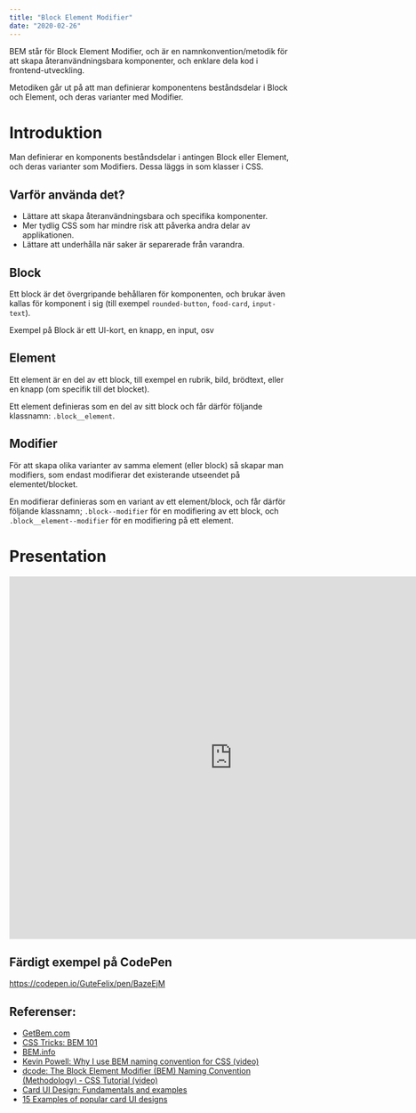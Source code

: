 ```yaml
---
title: "Block Element Modifier"
date: "2020-02-26"
---
```


BEM står för Block Element Modifier, och är en namnkonvention/metodik för att skapa återanvändningsbara komponenter, och enklare dela kod i frontend-utveckling.

Metodiken går ut på att man definierar komponentens beståndsdelar i Block och Element, och deras varianter med Modifier.

# Introduktion

Man definierar en komponents beståndsdelar i antingen Block eller Element, och deras varianter som Modifiers. Dessa läggs in som klasser i CSS.

## Varför använda det?
- Lättare att skapa återanvändningsbara och specifika komponenter.
- Mer tydlig CSS som har mindre risk att påverka andra delar av applikationen.
- Lättare att underhålla när saker är separerade från varandra.

## Block

Ett block är det övergripande behållaren för komponenten, och brukar även kallas för komponent i sig (till exempel `rounded-button`, `food-card`, `input-text`).

Exempel på Block är ett UI-kort, en knapp, en input, osv

## Element

Ett element är en del av ett block, till exempel en rubrik, bild, brödtext, eller en knapp (om specifik till det blocket).

Ett element definieras som en del av sitt block och får därför följande klassnamn: `.block__element`.

## Modifier

För att skapa olika varianter av samma element (eller block) så skapar man modifiers, som endast modifierar det existerande utseendet på elementet/blocket.

En modifierar definieras som en variant av ett element/block, och får därför följande klassnamn; `.block--modifier` för en modifiering av ett block, och `.block__element--modifier` för en modifiering på ett element.

# Presentation

<iframe style="border: 1px solid rgba(0, 0, 0, 0.1);" width="800" height="650" src="https://www.figma.com/embed?embed_host=share&url=https%3A%2F%2Fwww.figma.com%2Fproto%2F21ZYm5M8KW6Zzt8TMyaR8p%2FBEM-presentation%3Fnode-id%3D1%253A256%26viewport%3D638%252C465%252C0.17791354656219482%26scaling%3Dmin-zoom" allowfullscreen></iframe>

## Färdigt exempel på CodePen

https://codepen.io/GuteFelix/pen/BazeEjM

## Referenser:

- [GetBem.com](http://getbem.com/)
- [CSS Tricks: BEM 101](https://css-tricks.com/bem-101/)
- [BEM.info](https://en.bem.info/)
- [Kevin Powell: Why I use BEM naming convention for CSS (video)](https://www.youtube.com/watch?v=SLjHSVwXYq4)
- [dcode: The Block Element Modifier (BEM) Naming Convention (Methodology) - CSS Tutorial (video)](https://www.youtube.com/watch?v=u-XKw585KqY)
- [Card UI Design: Fundamentals and examples](https://www.justinmind.com/blog/cards-ui-design/)
- [15 Examples of popular card UI designs](https://www.mockplus.com/blog/post/card-ui-design)